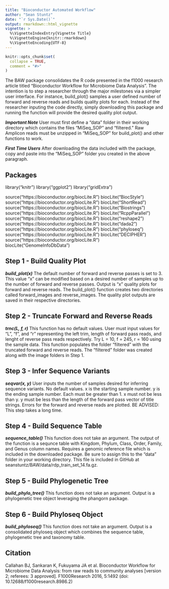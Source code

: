 ```yaml
---
title: "Bioconductor Automated Workflow"
author: "Sean Stuntz"
date: "`r Sys.Date()`"
output: rmarkdown::html_vignette
vignette: >
  %\VignetteIndexEntry{Vignette Title}
  %\VignetteEngine{knitr::rmarkdown}
  %\VignetteEncoding{UTF-8}
---
```


```r
knitr::opts_chunk$set(
  collapse = TRUE,
  comment = "#>"
)
```

The BAW package consolidates the R code presented in the f1000 research article titled "Bioconductor Workflow for Microbiome Data 
Analysis". The intention is to step a researcher through the major milestones via a simpler user interface. For instance, 
build_plot() samples a user defined number of forward and reverse reads and builds quality plots for each. Instead of the researcher 
inputing the code directly, simply downloading this package and running the function will provide the desired quality plot output. 

***Important Note*** User must first define a "data" folder in their working directory which contains the files "MiSeq_SOP" and "filtered."
Raw Amplicon reads must be unzipped in "MiSeq_SOP" for build_plot() and other functions to work. 

***First Time Users*** After downloading the data included with the package, copy and paste into the "MiSeq_SOP" folder you created in 
the above paragraph. 

## Packages

library("knitr")
library("ggplot2")
library("gridExtra")

source("https://bioconductor.org/biocLite.R")
biocLite("BiocStyle")
source("https://bioconductor.org/biocLite.R")
biocLite("ShortRead")
source("https://bioconductor.org/biocLite.R")
biocLite("Biostrings")
source("https://bioconductor.org/biocLite.R")
biocLite("RcppParallel")
source("https://bioconductor.org/biocLite.R")
biocLite("reshape2")
source("https://bioconductor.org/biocLite.R")
biocLite("dada2")
source("https://bioconductor.org/biocLite.R")
biocLite("phyloseq")
source("https://bioconductor.org/biocLite.R")
biocLite("DECIPHER")
source("https://bioconductor.org/biocLite.R")
biocLite("GenomeInfoDbData")

## Step 1 - Build Quality Plot
***build_plot(x)*** The default number of forward and reverse passes is set to 3. This value "x" can be modified based on a desired number of samples up to the number of forward and reverse passes. Output is "x" quality plots for forward and reverse reads. The build_plot() function creates two directories called forward_images and reverse_images. The quality plot outputs are saved in their respective directories.

## Step 2 - Truncate Forward and Reverse Reads
***trnc(L, f, r)*** This function has no default values. User must input values for "L", "f", and "r" representing the left trim, length of forward pass reads, and lenght of reverse pass reads respectively. Try L = 10, f = 245, r = 160 using the sample data. This function 
populates the folder "filtered" with the truncated forward and reverse reads. The "filtered" folder was created along with the image folders in Step 1.

## Step 3 - Infer Sequence Variants
***seqvar(x, y)*** User inputs the number of samples desired for inferring sequence variants. No default values. x is the starting sample number. y is the ending sample number. Each must be greater than 1. x must not be less than y. y must be less than the length of the forward pass vector of title strings. Errors for the forward and reverse reads are plotted. BE ADVISED: This step takes a long time.

## Step 4 - Build Sequence Table
***sequence_table()*** This function does not take an argument. The output of the function is a sequnce table with Kingdom, Phylum, 
Class, Order, Family, and Genus column names. Requires a genomic reference file which is included in the downloaded package. Be sure to assign this to the "data" folder in your working directory. This file is included in GitHub at seanstuntz/BAW/data/rdp_train_set_14.fa.gz. 

## Step 5 - Build Phylogenetic Tree
***build_phylo_tree()*** This function does not take an argument. Output is a phylogenetic tree object leveraging the phangorn package.  

## Step 6 - Build Phyloseq Object
***build_phyloseq()*** This function does not take an argument. Output is a consolidated phyloseq object which combines the sequence table, phylogenetic tree and taxonomy table.

## Citation
Callahan BJ, Sankaran K, Fukuyama JA et al. Bioconductor Workflow for Microbiome Data Analysis: from raw reads to community 
analyses [version 2; referees: 3 approved]. F1000Research 2016, 5:1492 (doi: 10.12688/f1000research.8986.2) 

